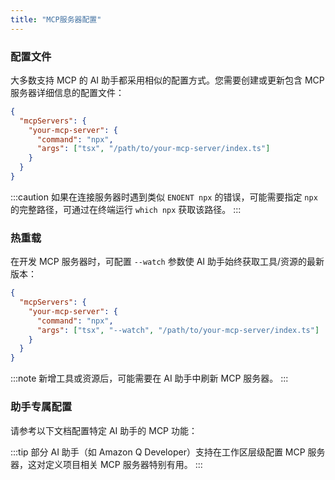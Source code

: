 ```yaml
---
title: "MCP服务器配置"
---
```




### 配置文件

大多数支持 MCP 的 AI 助手都采用相似的配置方式。您需要创建或更新包含 MCP 服务器详细信息的配置文件：

```json
{
  "mcpServers": {
    "your-mcp-server": {
      "command": "npx",
      "args": ["tsx", "/path/to/your-mcp-server/index.ts"]
    }
  }
}
```

:::caution
如果在连接服务器时遇到类似 `ENOENT npx` 的错误，可能需要指定 `npx` 的完整路径，可通过在终端运行 `which npx` 获取该路径。
:::

### 热重载

在开发 MCP 服务器时，可配置 `--watch` 参数使 AI 助手始终获取工具/资源的最新版本：

```json {5}
{
  "mcpServers": {
    "your-mcp-server": {
      "command": "npx",
      "args": ["tsx", "--watch", "/path/to/your-mcp-server/index.ts"]
    }
  }
}
```

:::note
新增工具或资源后，可能需要在 AI 助手中刷新 MCP 服务器。
:::

### 助手专属配置

请参考以下文档配置特定 AI 助手的 MCP 功能：


<Snippet name="mcp/assistant-docs" />

:::tip
部分 AI 助手（如 Amazon Q Developer）支持在工作区层级配置 MCP 服务器，这对定义项目相关 MCP 服务器特别有用。
:::